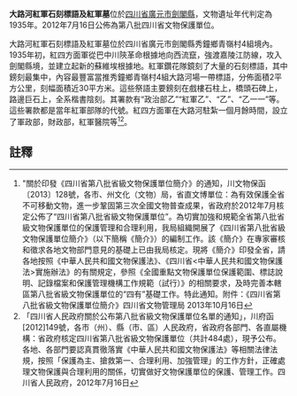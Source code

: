 {{msg:四川省文物保護單位
|名稱 = 大路河紅軍石刻標語及紅軍墓
|編號 = 413
|圖片 = 
|級別 = S8
|分類 = 
|時代 = 1935年
|地点 = [[四川省|四川省]][[廣元市|廣元市]][[劍閣縣|劍閣縣]]
|坐標 =
|登錄 = 2012年7月16日
}}
'''大路河紅軍石刻標語及紅軍墓'''位於[[四川省|四川省]][[廣元市|廣元市]][[劍閣縣|劍閣縣]]，文物遺址年代判定為1935年。2012年7月16日公佈為第八批四川省文物保護單位。

大路河紅軍石刻標語及紅軍墓位於四川省廣元市劍閣縣秀鐘鄉青嶺村4組境內。1935年初，紅四方面軍從巴中川陝革命根據地向西流竄，強渡嘉陵江防線，攻入劍閣縣境，並建立起新的蘇維埃根據地。紅軍鑽花隊鏡刻了大量的石刻標語，其中鎊刻最集中，內容最豐富當推秀鐘鄉青嶺村4組大路河場一帶標語，分佈面積2平方公里，刻幅面積近30平方米。這些祭語主要鎊刻在戲樓石柱上，橋頭石碑上，路邊巨石上，全系楷書陰刻。其署款有“政治部乙”“紅軍乙”、“乙”、“乙一一”等。這些署款都是當年紅軍部隊的代號。紅四方面軍在大路河駐紮一個月餘時間，設立了軍政部，財政部，紅軍醫院等<ref>"關於印發《四川省第八批省級文物保護單位簡介》的通知，川文物保函〔2013〕128號，各市、州文化（文物）局，省直文博單位：為有效保護全省不可移動文物，進一步鞏固第三次全國文物普查成果，省政府於2012年7月核定公佈了“四川省第八批省級文物保護單位”。為切實加強和規範全省第八批省級文物保護單位的保護管理和合理利用，我局組織開展了《四川省第八批省級文物保護單位簡介》（以下簡稱《簡介》）的編制工作。該《簡介》在專家審核和徵求各地文物部門意見的基礎上已由我局核定。現將《簡介》印發全省，請各地按照《中華人民共和國文物保護法》、《四川省<中華人民共和國文物保護法>實施辦法》的有關規定，參照《全國重點文物保護單位保護範圍、標誌說明、記錄檔案和保護管理機構工作規範（試行）》的相關要求，及時完善本轄區第八批省級文物保護單位的“四有”基礎工作。特此通知。附件：《四川省第八批省級文物保護單位簡介》四川省文物管理局  2013年10月16日</ref><ref>「四川省人民政府關於公布第八批省級文物保護單位名單的通知」，川府函[2012]149號，各市（州）、縣（市、區）人民政府，省政府各部門、各直屬機構：省政府核定四川省第八批省級文物保護單位（共計484處），現予公布。各地、各部門要認真貫徹落實《中華人民共和國文物保護法》等相關法律法規，按照「保護為主、搶救第一、合理利用、加強管理」的工作方針，正確處理文物保護與合理利用的關係，切實做好文物保護單位的保護、管理工作。四川省人民政府，2012年7月16日</ref>。
==註釋==
{{reflist}}